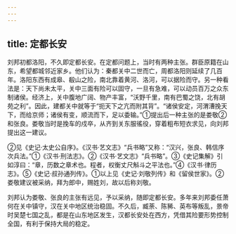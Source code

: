 ```yaml
---
---
---
```

title: 定都长安
---



刘邦初都洛阳，不久即定都长安。在定都问题上，当时有两种主张。群臣原籍在山东，希望都城邻近家乡。他们认为：秦都关中二世而亡，周都洛阳则延续了几百年。洛阳东西有成皋、殽山之险，南北靠着黄河、洛河，可以据险而守。另一种看法是：天下尚未太平，关中三面有险可以固守，一旦有急难，可以动员百万之众东制诸侯。经济上，关中腹地广阔、物产丰富，“沃野千里，南有巴蜀之饶，北有胡苑之利”。因此，建都关中就等于“扼天下之亢而附其背”。“诸侯安定，河渭漕挽天下，而给京师；诸侯有变，顺流而下，足以委输。”①提出后一种主张的是娄敬②和张良。娄敬当时是挽车的戍卒，从齐到关东服徭役，穿着粗布短衣求见，向刘邦提出这一建议。

②见《史记·太史公自序》。《汉书·艺文志》“兵书略”又称：“汉兴，张良、韩信序次兵法。”①《汉书·刑法志》。②《汉书·艺文志》“兵书略”。③《史记集解》引如淳曰：“章，历数之章术也。程者，权衡丈尺斛斗之平法也。”④《汉书·律历志》。⑤《史记·叔孙通列传》。①以上见《史记·刘敬列传》和《留侯世家》。②娄敬建议被采纳，拜为郎中，赐姓刘，故以后称刘敬。

刘邦认为娄敬、张良的主张有远见，予以采纳，随即定都长安。多年来刘邦委任萧何在关中镇守，汉在关中地区统治稳固。不久后，臧荼、陈豨、英布等叛乱，景帝时吴楚七国之乱，都是在山东地区发生，汉都长安处在西方，凭借其险要形势控制全国，有利于保持大局的稳定。